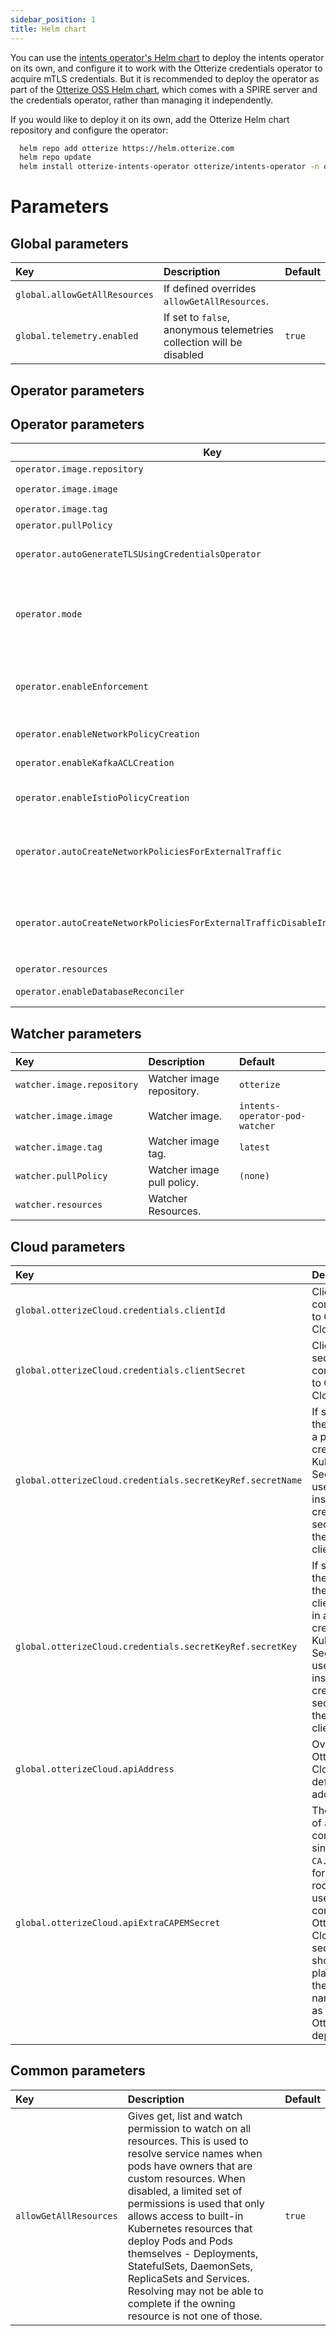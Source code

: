 ```yaml
---
sidebar_position: 1
title: Helm chart
---
```


You can use the [intents operator's Helm chart](https://github.com/otterize/helm-charts/tree/main/intents-operator) to deploy the intents operator on its own, and configure it to work with the Otterize credentials operator to acquire mTLS credentials.
But it is recommended to deploy the operator as part of the [Otterize OSS Helm chart](https://github.com/otterize/helm-charts/tree/main/otterize-kubernetes), which comes with a SPIRE server and the credentials operator, rather than managing it independently.

If you would like to deploy it on its own, add the Otterize Helm chart repository and configure the operator:
```bash
  helm repo add otterize https://helm.otterize.com
  helm repo update
  helm install otterize-intents-operator otterize/intents-operator -n otterize-system --create-namespace
```


# Parameters

## Global parameters
| Key                              | Description                                                                                                                                 | Default |
|:---------------------------------|:--------------------------------------------------------------------------------------------------------------------------------------------|---------|
| `global.allowGetAllResources`    | If defined overrides `allowGetAllResources`.                                                                                                |         |
| `global.telemetry.enabled`       | If set to `false`, anonymous telemetries collection will be disabled                                                                        | `true`  |


## Operator parameters
## Operator parameters
| Key                                                                             | Description                                                                                                                                                                                                                            | Default            |
|---------------------------------------------------------------------------------|----------------------------------------------------------------------------------------------------------------------------------------------------------------------------------------------------------------------------------------|--------------------|
| `operator.image.repository`                                                     | Intents Operator image repository.                                                                                                                                                                                                     | `otterize`         |
| `operator.image.image`                                                          | Intents Operator image.                                                                                                                                                                                                                | `intents-operator` |
| `operator.image.tag`                                                            | Intents Operator image tag.                                                                                                                                                                                                            | `latest`           |
| `operator.pullPolicy`                                                           | Intents Operator image pull policy.                                                                                                                                                                                                    | `(none)`           |
| `operator.autoGenerateTLSUsingCredentialsOperator`                              | If set to true, adds the necessary pod annotations in order to integrate with credentials-operator, and get tls certificate.                                                                                                           | `false`            |
| `operator.mode`                                                                 | `defaultActive` or `defaultShadow`. When `defaultActive` is set, enforcement is enabled by default. When `defaultShadow` is set, enforcement is disabled by default, but can be enabled per-service using a ProtectedService resource. | `defaultActive`    |
| `operator.enableEnforcement`                                                    | (deprecated, use mode instead) If set to false, enforcement is disabled globally (both for network policies and Kafka ACL). If true, you may use the other flags for more granular enforcement settings                                | `true`             |
| `operator.enableNetworkPolicyCreation`                                          | Whether the operator should create network policies according to ClientIntents                                                                                                                                                         | `true`             |
| `operator.enableKafkaACLCreation`                                               | Whether the operator should create Kafka ACL rules according to ClientIntents of type Kafka                                                                                                                                            | `true`             |
| `operator.enableIstioPolicyCreation`                                            | Whether the operator should create Istio authorization policies according to ClientIntents                                                                                                                                             | `true`             |
| `operator.autoCreateNetworkPoliciesForExternalTraffic`                          | Automatically allow external traffic, if a new ClientIntents resource would result in blocking external (internet) traffic and there is an Ingress/Service resource indicating external traffic is expected.                           | `true`             |
| `operator.autoCreateNetworkPoliciesForExternalTrafficDisableIntentsRequirement` | **experimental** - If `autoCreateNetworkPoliciesForExternalTraffic` is enabled, do not require ClientIntents resources - simply create network policies based off of the existence of an Ingress/Service resource.                     | `false`            |
| `operator.resources`                                                            | Resources override.                                                                                                                                                                                                                    |                    |
| `operator.enableDatabaseReconciler`                                             | **experimental** - Enables experimental support for database intents (coming soon!)                                                                                                                                                    | `false`            |

## Watcher parameters
| Key                        | Description                | Default                        |
|:---------------------------|:---------------------------|:-------------------------------|
| `watcher.image.repository` | Watcher image repository.  | `otterize`                     |
| `watcher.image.image`      | Watcher image.             | `intents-operator-pod-watcher` |
| `watcher.image.tag`        | Watcher image tag.         | `latest`                       |
| `watcher.pullPolicy`       | Watcher image pull policy. | `(none)`                       |
| `watcher.resources`        | Watcher Resources.         |                                |

## Cloud parameters
| Key                                                        | Description                                                                                                                                                                                  | Default  |
|:-----------------------------------------------------------|:---------------------------------------------------------------------------------------------------------------------------------------------------------------------------------------------|:---------|
| `global.otterizeCloud.credentials.clientId`                | Client ID for connecting to Otterize Cloud.                                                                                                                                                  | `(none)` |
| `global.otterizeCloud.credentials.clientSecret`            | Client secret for connecting to Otterize Cloud.                                                                                                                                              | `(none)` |
| `global.otterizeCloud.credentials.secretKeyRef.secretName` | If specified, the name of a pre-created Kubernetes Secret to be used instead of creating a secret with the value of clientSecret.                                                            | `(none)` |
| `global.otterizeCloud.credentials.secretKeyRef.secretKey`  | If specified, the key for the clientSecret in a pre-created Kubernetes Secret to be used instead of creating a secret with the value of clientSecret.                                        | `(none)` |
| `global.otterizeCloud.apiAddress`                          | Overrides Otterize Cloud default API address.                                                                                                                                                | `(none)` |
| `global.otterizeCloud.apiExtraCAPEMSecret`                 | The name of a secret containing a single `CA.pem` file for an extra root CA used to connect to Otterize Cloud. The secret should be placed in the same namespace as the Otterize deployment. | `(none)` |

## Common parameters
| Key                    | Description                                                                                                                                                                                                                                                                                                                                                                                                                                                   | Default |
|:-----------------------|:--------------------------------------------------------------------------------------------------------------------------------------------------------------------------------------------------------------------------------------------------------------------------------------------------------------------------------------------------------------------------------------------------------------------------------------------------------------|:--------|
| `allowGetAllResources` | Gives get, list and watch permission to watch on all resources. This is used to resolve service names when pods have owners that are custom resources. When disabled, a limited set of permissions is used that only allows access to built-in Kubernetes resources that deploy Pods and Pods themselves - Deployments, StatefulSets, DaemonSets, ReplicaSets and Services. Resolving may not be able to complete if the owning resource is not one of those. | `true`  |

